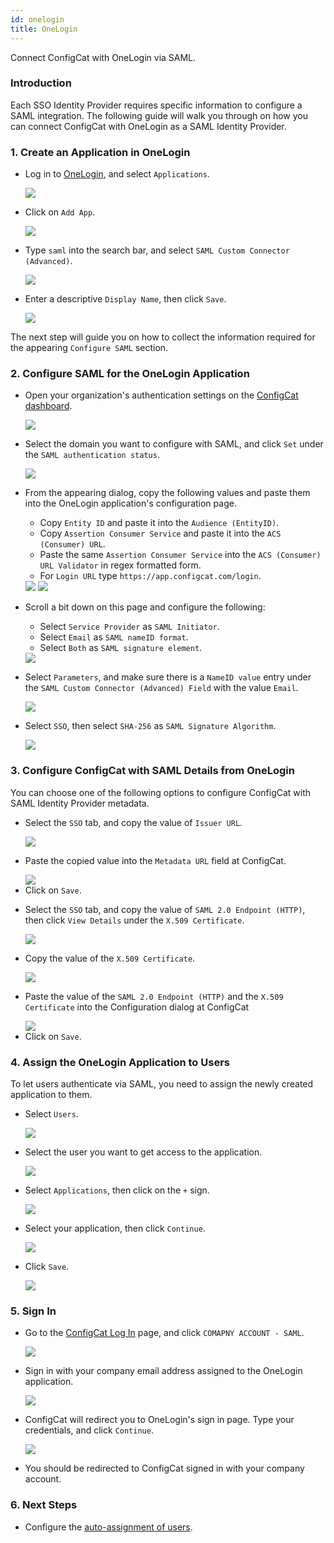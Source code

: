 ```yaml
---
id: onelogin
title: OneLogin
---
```



Connect ConfigCat with OneLogin via SAML.

### Introduction
Each SSO Identity Provider requires specific information to configure a SAML integration. The following guide will walk you through on how you can connect ConfigCat with OneLogin as a SAML Identity Provider.

### 1. Create an Application in OneLogin

- Log in to <a href="https://app.onelogin.com/login" target="_blank">OneLogin</a>, and select `Applications`.

  <img class="saml-tutorial-img" src="/static/assets/saml/onelogin/applications.png" />

- Click on `Add App`.

  <img class="saml-tutorial-img" src="/static/assets/saml/onelogin/add_app.png" />

- Type `saml` into the search bar, and select `SAML Custom Connector (Advanced)`.

  <img class="saml-tutorial-img" src="/static/assets/saml/onelogin/select_app.png" />

- Enter a descriptive `Display Name`, then click `Save`.

  <img class="saml-tutorial-img" src="/static/assets/saml/onelogin/app_name.png" />

The next step will guide you on how to collect the information required for the appearing `Configure SAML` section.

### 2. Configure SAML for the OneLogin Application
- Open your organization's authentication settings on the <a href="https://app.configcat.com/organization/authentication" target="_blank">ConfigCat dashboard</a>.

  <img class="saml-tutorial-img" src="/static/assets/saml/dashboard/authentication.png" />

- Select the domain you want to configure with SAML, and click `Set` under the `SAML authentication status`.

  <img class="saml-tutorial-img" src="/static/assets/saml/dashboard/domains.png" />

- From the appearing dialog, copy the following values and paste them into the OneLogin application's configuration page.
    - Copy `Entity ID` and paste it into the `Audience (EntityID)`.
    - Copy `Assertion Consumer Service` and paste it into the `ACS (Consumer) URL`.
    - Paste the same `Assertion Consumer Service` into the `ACS (Consumer) URL Validator` in regex formatted form.
    - For `Login URL` type `https://app.configcat.com/login`.

    <img class="saml-tutorial-img" src="/static/assets/saml/dashboard/saml_config.png" />

    <img class="saml-tutorial-img" src="/static/assets/saml/onelogin/saml_config.png" />

- Scroll a bit down on this page and configure the following:
    - Select `Service Provider` as `SAML Initiator`.
    - Select `Email` as `SAML nameID format`.
    - Select `Both` as `SAML signature element`.

    <img class="saml-tutorial-img" src="/static/assets/saml/onelogin/saml_config2.png" />

- Select `Parameters`, and make sure there is a `NameID value` entry under the `SAML Custom Connector (Advanced) Field` with the value `Email`.

  <img class="saml-tutorial-img" src="/static/assets/saml/onelogin/name_id.png" />

- Select `SSO`, then select `SHA-256` as `SAML Signature Algorithm`.

  <img class="saml-tutorial-img" src="/static/assets/saml/onelogin/sso_signing_algo.png" />

### 3. Configure ConfigCat with SAML Details from OneLogin

You can choose one of the following options to configure ConfigCat with SAML Identity Provider metadata.

<Tabs>
  <TabItem value="metadataUrl" label="Metadata URL" default>
    <ul>
      <li>
        <p>Select the <code>SSO</code> tab, and copy the value of <code>Issuer URL</code>.</p>
        <img class="saml-tutorial-img" src="/static/assets/saml/onelogin/sso_config.png" />
      </li>
      <li>
        <p>Paste the copied value into the <code>Metadata URL</code> field at ConfigCat.</p>
        <img class="saml-tutorial-img" src="/static/assets/saml/onelogin/cc_meta_url.png" />
      </li>
      <li>
        Click on <code>Save</code>.
      </li>
    </ul>
  </TabItem>
  <TabItem value="manual" label="Manual Configuration">
    <ul>
      <li>
        <p>Select the <code>SSO</code> tab, and copy the value of <code>SAML 2.0 Endpoint (HTTP)</code>, then click <code>View Details</code> under the <code>X.509 Certificate</code>.</p>
        <img class="saml-tutorial-img" src="/static/assets/saml/onelogin/sso_config_manual.png" />
      </li>
      <li>
        <p>Copy the value of the <code>X.509 Certificate</code>.</p>
        <img class="saml-tutorial-img" src="/static/assets/saml/onelogin/cert.png" />
      </li>
      <li>
        <p>Paste the value of the <code>SAML 2.0 Endpoint (HTTP)</code> and the <code>X.509 Certificate</code> into the Configuration dialog at ConfigCat</p>
        <img class="saml-tutorial-img" src="/static/assets/saml/onelogin/cc_manual.png" />
      </li>
      <li>
        Click on <code>Save</code>.
      </li>
    </ul>
  </TabItem>
</Tabs>

### 4. Assign the OneLogin Application to Users
To let users authenticate via SAML, you need to assign the newly created application to them.

- Select `Users`.

  <img class="saml-tutorial-img" src="/static/assets/saml/onelogin/users.png" />

- Select the user you want to get access to the application.

  <img class="saml-tutorial-img" src="/static/assets/saml/onelogin/select_user.png" />

- Select `Applications`, then click on the `+` sign.

  <img class="saml-tutorial-img" src="/static/assets/saml/onelogin/add_application.png" />

- Select your application, then click `Continue`.

  <img class="saml-tutorial-img" src="/static/assets/saml/onelogin/app_added.png" />

- Click `Save`.

  <img class="saml-tutorial-img" src="/static/assets/saml/onelogin/app_details.png" />

### 5. Sign In
- Go to the <a href="https://app.configcat.com/login" target="_blank">ConfigCat Log In</a> page, and click `COMAPNY ACCOUNT - SAML`.
  
  <img class="saml-tutorial-img" src="/static/assets/saml/dashboard/saml_login.png" />

- Sign in with your company email address assigned to the OneLogin application.

  <img class="saml-tutorial-img" src="/static/assets/saml/dashboard/company_email.png" />

- ConfigCat will redirect you to OneLogin's sign in page. Type your credentials, and click `Continue`.

  <img class="saml-tutorial-img" src="/static/assets/saml/onelogin/login.png" />

- You should be redirected to ConfigCat signed in with your company account.

### 6. Next Steps

- Configure the [auto-assignment of users](../../auto-assign-users).